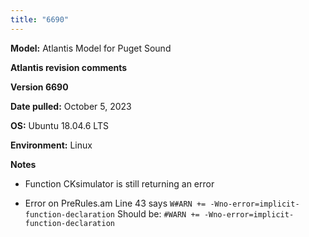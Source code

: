 ```yaml
---
title: "6690"
---
```


**Model:** Atlantis Model for Puget Sound

**Atlantis revision comments**

**Version 6690**

**Date pulled:** October 5, 2023

**OS:** Ubuntu 18.04.6 LTS

**Environment:** Linux

**Notes**

-   Function CKsimulator is still returning an error

-  Error on PreRules.am 
Line 43 says
`W#ARN += -Wno-error=implicit-function-declaration`
Should be:
`#WARN += -Wno-error=implicit-function-declaration`